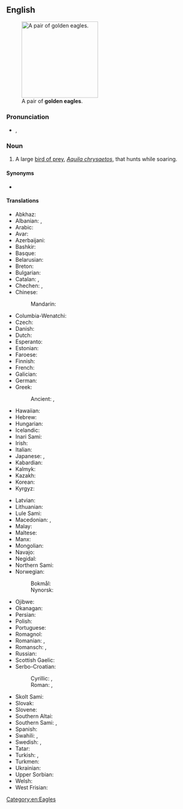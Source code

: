 ==English==
{{wikipedia}}
[[Image:Golden_eagle.jpg|thumb|right|200px|A pair of '''golden eagles'''.]]

===Pronunciation===
* {{enPR|gōld'ən ē'gəl}}, {{IPA|en|/ˈɡəʊl.dən ˈiː.ɡəl/}}

===Noun===
{{en-noun}}

# A large [[bird of prey]], ''[[Aquila chrysaetos]]'', that hunts while soaring.

====Synonyms====
* {{l|en|berkut}}

====Translations====
{{trans-top|large bird of prey}}
* Abkhaz: {{t|ab|ахалза́|sc=Cyrl}}
* Albanian: {{t|sq|shqipe mali|f}} {{t|sq|shqiponjë e maleve|f}}, {{t+|sq|larash|m}}
* Arabic: {{t|ar|عُقَاب ذَهَبِيّ|m}}
* Avar: {{t|av|хъвекцӏум}}
* Azerbaijani: {{t|az|berqut}}
* Bashkir: {{t|ba|бөркөт}}
* Basque: {{t|eu|arrano beltz}}
* Belarusian: {{t|be|бе́ркут|m}}
* Breton: {{t|br|erer meur}}
* Bulgarian: {{t|bg|ска́лен о́рел|m}}
* Catalan: {{t|ca|àguila daurada|f}}, {{t|ca|àguila reial|f}}
* Chechen: {{t|ce|цӏокъ-аьрзу}}, {{t|ce|дарта}}
* Chinese:
*: Mandarin: {{t|cmn|金雕|tr=jīndiāo|sc=Hani}}
* Columbia-Wenatchi: {{t|col|məlqnúpš}}
* Czech: {{t+|cs|orel skalní|m}}
* Danish: {{t+|da|kongeørn}}
* Dutch: {{t+|nl|steenarend|m}}
* Esperanto: {{t|eo|reĝa aglo}}
* Estonian: {{t|et|kaljukotkas}}
* Faroese: {{t|fo|kongaørn|f}}
* Finnish: {{t+|fi|maakotka}}
* French: {{t+|fr|aigle royal|m}}
* Galician: {{t+|gl|aguia real|f}}
* German: {{t+|de|Steinadler|m}}
* Greek: {{t|el|χρυσαετός|m}}
*: Ancient: {{t|grc|χρυσάετος|m}}, {{t|grc|χρυσαίετος|m}}
* Hawaiian: {{t|haw|'aeko kula}}
* Hebrew: {{t|he|עיט זהוב|m}}
* Hungarian: {{t|hu|szirti sas}}
* Icelandic: {{t|is|gullörn|m}}
* Inari Sami: {{t|smn|kuáskim}}
* Irish: {{t|ga|iolar fíréan|m}}
* Italian: {{t|it|aquila reale|f}}
* Japanese: {{t+|ja|イヌワシ|tr=inuwashi|sc=Jpan}}, {{t+|ja|犬鷲|tr=いぬわし, inuwashi|sc=Jpan}}
* Kabardian: {{t|kbd|бгъэ}}
* Kalmyk: {{t|xal|бүргд}}
* Kazakh: {{t+|kk|бүркіт}}
* Korean: {{t+|ko|검독수리}}
* Kyrgyz: {{t+|ky|бүркүт}}
{{trans-mid}}
* Latvian: {{t|lv|klinšu ērglis|m}}
* Lithuanian: {{t|lt|kilnusis erelis|m}}
* Lule Sami: {{t|smj|goasskem}}
* Macedonian: {{t|mk|сури орел|m}}, {{t|mk|златен орел|m}}
* Malay: {{t|ms|helang emas|m}}
* Maltese: {{t|mt|ajkla rjali}}
* Manx: {{t|gv|urley buigh|m}}
* Mongolian: {{t|mn|цармын бүргэд}}
* Navajo: {{t|nv|atsátsoh}}
* Negidal: {{t|neg|гусиха̣̄н|tr=gusixạ̄n}}
* Northern Sami: {{t|se|goaskin}}
* Norwegian:
*: Bokmål: {{t|nb|kongeørn|m|f}}
*: Nynorsk: {{t|nn|kongeørn|m|f}}
* Ojibwe: {{t|oj|giniw}}
* Okanagan: {{t|oka|məlqənúps}}
* Persian: {{t|fa|عقاب طلایی|tr=oqâb-e talâyi}}
* Polish: {{t+|pl|orzeł przedni|m}}
* Portuguese: {{t+|pt|águia-real|f}}
* Romagnol: {{t|rgn|êquila reêla|f}}
* Romanian: {{t+|ro|iepurar|m}}, {{t|ro|acvilă-de-munte|f}}
* Romansch: {{t|rm|evla dela pizza|f}}, {{t|rm|evla da la pizza|f}}
* Russian: {{t+|ru|бе́ркут|m}}
* Scottish Gaelic: {{t|gd|iolair-bhuidhe|f}}
* Serbo-Croatian:
*: Cyrillic: {{t|sh|златаш|m}}, {{t|sh|црни орао|m}}
*: Roman: {{t+|sh|zlataš|m}}, {{t+|sh|crni orao|m}}
* Skolt Sami: {{t|sms|kuä´cǩǩem}}
* Slovak: {{t+|sk|orol skalný|m}}
* Slovene: {{t|sl|orel skalni|m}}
* Southern Altai: {{t|alt|мӱркӱт}}
* Southern Sami: {{t|sma|aarhtse}}, {{t|sma|sååjte}}
* Spanish: {{t|es|águila real|f}}
* Swahili: {{t|sw|tai-mfalme}}, {{t|sw|tai wa dhahabu}}
* Swedish: {{t+|sv|kungsörn|c}}, {{t|sv|gullörn|c}}
* Tatar: {{t+|tt|бөркет}}
* Turkish: {{t+|tr|kaya kartalı}}, {{t|tr|altın kartal}}
* Turkmen: {{t+|tk|bürgüt}}
* Ukrainian: {{t+|uk|берку́т|m}}
* Upper Sorbian: {{t|hsb|planinski orel}}
* Welsh: {{t|cy|eryr euraid}}
* West Frisian: {{t|fy|keningsearn}}
{{trans-bottom}}

[[Category:en:Eagles]]